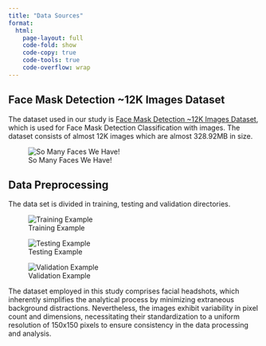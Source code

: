 ```yaml
---
title: "Data Sources"
format:
  html:
    page-layout: full
    code-fold: show
    code-copy: true
    code-tools: true
    code-overflow: wrap
---
```


## Face Mask Detection ~12K Images Dataset

The dataset used in our study is [Face Mask Detection ~12K Images Dataset](https://www.kaggle.com/datasets/ashishjangra27/face-mask-12k-images-dataset/data), which is used for Face Mask Detection Classification with images. The dataset consists of almost 12K images which are almost 328.92MB in size.

![So Many Faces We Have!](pictures/dataset-cover.png)


## Data Preprocessing

The data set is divided in training, testing and validation directories.

![Training Example](pictures/sample3.png)

![Testing Example](pictures/sample2.png)

![Validation Example](pictures/sample1.png)

The dataset employed in this study comprises facial headshots, which inherently simplifies the analytical process by minimizing extraneous background distractions. Nevertheless, the images exhibit variability in pixel count and dimensions, necessitating their standardization to a uniform resolution of 150x150 pixels to ensure consistency in the data processing and analysis.
